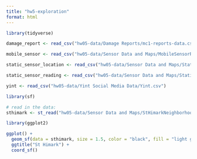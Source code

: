 ```yaml
---
title: "hw5-exploration"
format: html
---
```


```r
library(tidyverse)

damage_report <- read_csv("hw05-data/Damage Reports/mc1-reports-data.csv")

mobile_sensor <- read_csv("hw05-data/Sensor Data and Maps/MobileSensorReadings.csv")

static_sensor_location <- read_csv("hw05-data/Sensor Data and Maps/StaticSensorLocations.csv")

static_sensor_reading <- read_csv("hw05-data/Sensor Data and Maps/StaticSensorReadings.csv")

yint <- read_csv("hw05-data/Yint Social Media Data/Yint.csv")
```


```r
library(sf)

# read in the data: 
sthimark <- st_read("hw05-data/Sensor Data and Maps/StHimarkNeighborhoodShapefiles/StHimark.shp")

library(ggplot2)

ggplot() + 
  geom_sf(data = sthimark, size = 1.5, color = "black", fill = "light grey") + 
  ggtitle("St Himark") + 
  coord_sf()
```

